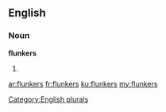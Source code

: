 ==English==

===Noun===
'''flunkers'''

# {{plural of|[[flunker]]}}

[[Category:English plurals]]

[[ar:flunkers]]
[[fr:flunkers]]
[[ku:flunkers]]
[[my:flunkers]]